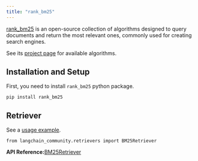 ```yaml
---
title: "rank_bm25"
---
```


[rank\_bm25](https://github.com/dorianbrown/rank_bm25) is an open-source collection of algorithms designed to query documents and return the most relevant ones, commonly used for creating search engines.

See its [project page](https://github.com/dorianbrown/rank_bm25) for available algorithms.

## Installation and Setup

First, you need to install `rank_bm25` python package.

```
pip install rank_bm25
```

## Retriever

See a [usage example](/src/oss/integrations/retrievers/bm25).

```
from langchain_community.retrievers import BM25Retriever
```

**API Reference:**[BM25Retriever](https://python.langchain.com/api_reference/community/retrievers/langchain_community.retrievers.bm25.BM25Retriever.html)
